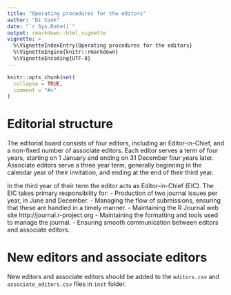 ```yaml
---
title: "Operating procedures for the editors"
author: "Di Cook"
date: "`r Sys.Date()`"
output: rmarkdown::html_vignette
vignette: >
  %\VignetteIndexEntry{Operating procedures for the editors}
  %\VignetteEngine{knitr::rmarkdown}
  %\VignetteEncoding{UTF-8}
---
```


```r
knitr::opts_chunk$set(
  collapse = TRUE,
  comment = "#>"
)
```

# Editorial structure

The editorial board consists of four editors, including an Editor-in-Chief, and a non-fixed number of associate editors. Each editor serves a term of four years, starting on 1 January and ending on 31 December four years later. Associate editors serve a three year term, generally beginning in the calendar year of their invitation, and ending at the end of their third year.

In the third year of their term the editor acts as Editor-in-Chief (EIC). The EIC takes primary responsibility for:
- Production of two journal issues per year, in June and December.
- Managing the flow of submissions, ensuring that these are handled in a timely manner.
- Maintaining the R Journal web site http://journal.r-project.org
- Maintaining the formatting and tools used to manage the journal.
- Ensuring smooth communication between editors and associate editors.

# New editors and associate editors

New editors and associate editors should be added to the `editors.csv` and `associate_editors.csv` files in `inst` folder.


